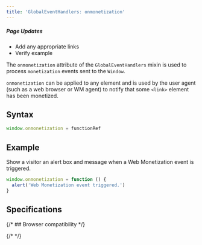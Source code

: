 ```yaml
---
title: 'GlobalEventHandlers: onmonetization'
---
```



<div class='draft'>
  <h5>Page Updates</h5>
  <ul>
    <li>Add any appropriate links</li>
    <li>Verify example</li>
  </ul>
</div>

The `onmonetization` attribute of the <Tooltip content='Describes event handlers common to several interfaces like HTMLElement, Document, or Window' client:load><span>`GlobalEventHandlers`</span></Tooltip> mixin is used to process `monetization` events sent to the `Window`.

`onmonetization` can be applied to any element and is used by the user agent (such as a web browser or WM agent) to notify that some `<link>` element has been monetized.

## Syntax

```js
window.onmonetization = functionRef
```

## Example

Show a visitor an alert box and message when a Web Monetization event is triggered.

```js
window.onmonetization = function () {
  alert('Web Monetization event triggered.')
}
```

## Specifications

<Specification anchor='onmonetization-event-handler' />

{/* ## Browser compatibility */}

{/* <BrowserCompat json={data} /> */}